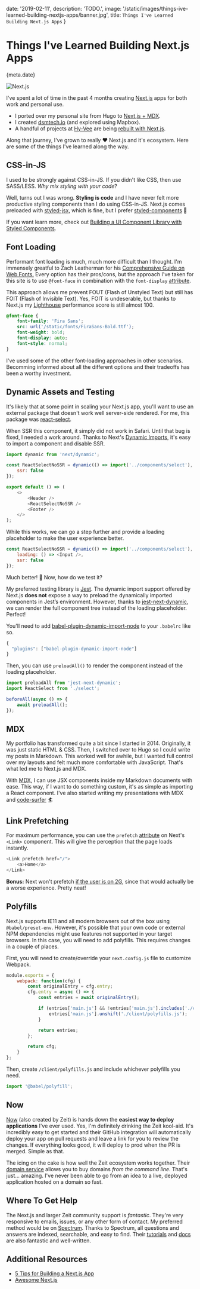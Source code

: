 
date: '2019-02-11',
description: 'TODO.',
image: '/static/images/things-ive-learned-building-nextjs-apps/banner.jpg',
title: `Things I've Learned Building Next.js Apps`
}


# Things I've Learned Building Next.js Apps

<Date>{meta.date}</Date>

![Next.js](/static/images/things-ive-learned-building-nextjs-apps/nextjs.png)

I've spent a lot of time in the past 4 months creating [Next.js](https://nextjs.org/) apps for both work and personal use.

-   I ported over my personal site from <Link slug="blog/migrating-to-hugo" title="Migrating to Hugo" underline={true}>Hugo</Link> to [Next.js + MDX](https://github.com/leerob/leerob.io).
-   I created [dsmtech.io](https://dsmtech.io/) (and explored using <Link slug="blog/using-mapbox-with-next-js" title="Using Mapbox with Next.js (Instead of Google Maps)" underline={true}>Mapbox</Link>).
-   A handful of projects at [Hy-Vee](https://innovate.hy-vee.com/) are being [rebuilt with Next.js](https://stackshare.io/hy-vee/hy-vee-aisles-online).

Along that journey, I've grown to really ❤ Next.js and it's ecosystem. Here are some of the things I've learned along the way.

## CSS-in-JS

I used to be strongly against CSS-in-JS. If you didn't like CSS, then use SASS/LESS. _Why mix styling with your code_?

Well, turns out I was wrong. **Styling is code** and I have never felt more productive styling components than I do using CSS-in-JS.
Next.js comes preloaded with [styled-jsx](https://github.com/zeit/styled-jsx), which is fine, but I prefer [styled-components](https://www.styled-components.com/) 💅

If you want learn more, check out [Building a UI Component Library with Styled Components](https://medium.com/hy-vee-engineering).

## Font Loading

Performant font loading is much, much more difficult than I thought. I'm immensely greatful to Zach Leatherman for his
[Comprehensive Guide on Web Fonts.](https://www.zachleat.com/web/comprehensive-webfonts) Every option has their pros/cons, but the approach I've taken for this site
is to use `@font-face` in combination with the `font-display` [attribute](https://developer.mozilla.org/en-US/docs/Web/CSS/@font-face/font-display).

This approach allows me prevent FOUT (Flash of Unstyled Text) but still has FOIT (Flash of Invisible Text). Yes, FOIT is undeserable, but thanks to Next.js my [Lighthouse](https://developers.google.com/web/tools/lighthouse/)
performance score is still almost 100.

```css
@font-face {
    font-family: 'Fira Sans';
    src: url('/static/fonts/FiraSans-Bold.ttf');
    font-weight: bold;
    font-display: auto;
    font-style: normal;
}
```

I've used some of the other font-loading approaches in other scenarios. Becomming informed about all the different options and their tradeoffs has been a worthy investment.

## Dynamic Assets and Testing

It's likely that at some point in scaling your Next.js app, you'll want to use an external package
that doesn't work well server-side rendered. For me, this package was [react-select](https://react-select.com).

When SSR this component, it simply did not work in Safari. Until that bug is fixed, I needed a work around. Thanks
to Next's [Dynamic Imports](https://nextjs.org/docs/#dynamic-import), it's easy to import a component and disable SSR.

```js
import dynamic from 'next/dynamic';

const ReactSelectNoSSR = dynamic(() => import('../components/select'), {
    ssr: false
});

export default () => (
    <>
        <Header />
        <ReactSelectNoSSR />
        <Footer />
    </>
);
```

While this works, we can go a step further and provide a loading placeholder to make the user experience better.

```js
const ReactSelectNoSSR = dynamic(() => import('../components/select'), {
    loading: () => <Input />,
    ssr: false
});
```

Much better! 🎉 Now, how do we test it?

My preferred testing library is [Jest](https://jestjs.io/). The dynamic import support offered by Next.js **does not** expose a way to preload the dynamically imported components in Jest’s environment.
However, thanks to [jest-next-dynamic](https://github.com/FormidableLabs/jest-next-dynamic), we can render the full component tree instead of the loading placeholder. Perfect!

You'll need to add [babel-plugin-dynamic-import-node](https://www.npmjs.com/package/babel-plugin-dynamic-import-node) to your `.babelrc` like so.

```js
{
  "plugins": ["babel-plugin-dynamic-import-node"]
}
```

Then, you can use `preloadAll()` to render the component instead of the loading placeholder.

```js
import preloadAll from 'jest-next-dynamic';
import ReactSelect from './select';

beforeAll(async () => {
    await preloadAll();
});
```

## MDX

My <Link slug="blog/beginners-guide-to-the-programming-portfolio" title="Beginner’s Guide to the Programming Portfolio" underline={true}>portfolio</Link> has transformed quite a bit since I started in 2014. Originally, it was
just static HTML & CSS. Then, I <Link slug="blog/migrating-to-hugo" title="Migrating to Hugo" underline={true}>switched over to Hugo</Link> so I could write my posts in Markdown.
This worked well for awhile, but I wanted full control over my layouts and felt much more comfortable with JavaScript.
That's what led me to Next.js and MDX.

With [MDX](https://github.com/mdx-js/mdx), I can use JSX components inside my Markdown documents with ease. This way, if I want to do
something custom, it's as simple as importing a React component. I've also started writing my presentations with MDX and [code-surfer](https://github.com/pomber/code-surfer) 🏄

## Link Prefetching

For maximum performance, you can use the `prefetch` [attribute](https://nextjs.org/docs#prefetching-pages) on Next's `<Link>` component. This will give the perception
that the page loads instantly.

```js
<Link prefetch href="/">
    <a>Home</a>
</Link>
```

**Bonus:** Next won't prefetch [if the user is on 2G](https://github.com/zeit/next.js/blob/fc19b233ebcb6074a55ef4a00771ef7b0a3bcc33/packages/next/client/page-loader.js#L137-L143), since that would actually be a worse experience. Pretty neat!

## Polyfills

Next.js supports IE11 and all modern browsers out of the box using `@babel/preset-env`.
However, it's possible that your own code or external NPM dependencies might use features not supported in your target browsers. In this case,
you will need to add polyfills. This requires changes in a couple of places.

First, you will need to create/override your `next.config.js` file to customize Webpack.

```js
module.exports = {
    webpack: function(cfg) {
        const originalEntry = cfg.entry;
        cfg.entry = async () => {
            const entries = await originalEntry();

            if (entries['main.js'] && !entries['main.js'].includes('./client/polyfills.js')) {
                entries['main.js'].unshift('./client/polyfills.js');
            }

            return entries;
        };

        return cfg;
    }
};
```

Then, create `/client/polyfills.js` and include whichever polyfills you need.

```js
import '@babel/polyfill';
```

## Now

[Now](https://zeit.co/now) (also created by Zeit) is hands down the **easiest way to deploy applications** I've ever used. Yes, I'm definitely drinking
the Zeit kool-aid. It's incredibly easy to get started and their GitHub integration will automatically deploy your app on pull requests and leave a link
for you to review the changes. If everything looks good, it will deploy to prod when the PR is merged. Simple as that.

The icing on the cake is how well the Zeit ecosystem works together. Their [domain service](https://zeit.co/domains) allows you
to buy domains _from the command line_. That's just... amazing. I've never been able to go from an idea to a live, deployed application
hosted on a domain so fast.

## Where To Get Help

The Next.js and larger Zeit community support is _fantastic_. They're very responsive to emails, issues, or any other form
of contact. My preferred method would be on [Spectrum](https://spectrum.chat/next-js). Thanks to Spectrum, all
questions and answers are indexed, searchable, and easy to find. Their [tutorials](https://nextjs.org/learn/) and [docs](https://nextjs.org/docs) are also fantastic and well-written.

## Additional Resources

-   [5 Tips for Building a Next.js App](https://medium.com/zerostories/5-tips-for-building-a-next-js-app-576fd1f7c065)
-   [Awesome Next.js](https://github.com/unicodeveloper/awesome-nextjs)
